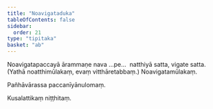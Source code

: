 ```yaml
---
title: "Noavigataduka"
tableOfContents: false
sidebar:
  order: 21
type: "tipitaka"
basket: "ab"
---
```



<DynamicBreadcrumb />

<Division number="517">

<Paragraph number="1792">
Noavigatapaccayā ārammaṇe nava …pe…  natthiyā satta, vigate satta.

</Paragraph>
</Division>

<Paragraph number="1793" type="center">
(Yathā noatthimūlakaṃ, evaṃ vitthāretabbaṃ.)



</Paragraph>

<Paragraph number="1794" type="center">
Noavigatamūlakaṃ.

  
Pañhāvārassa paccanīyānulomaṃ.



</Paragraph>

<Paragraph number="1795" type="center">
Kusalattikaṃ niṭṭhitaṃ.
</Paragraph>